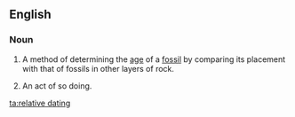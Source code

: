 ==English==

===Noun===
{{en-noun|head=[[relative]] [[dating]]}}

# {{context|uncountable}} A method of determining the [[age]] of a [[fossil]] by comparing its placement with that of fossils in other layers of rock.
# {{context|countable}} An act of so doing.

[[ta:relative dating]]